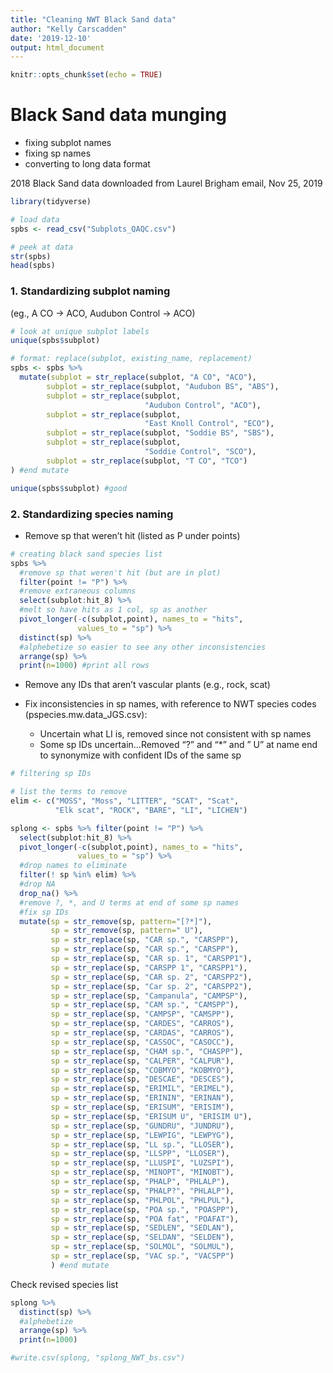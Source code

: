 ```yaml
---
title: "Cleaning NWT Black Sand data"
author: "Kelly Carscadden"
date: '2019-12-10'
output: html_document
---
```


```r
knitr::opts_chunk$set(echo = TRUE)
```

# Black Sand data munging 
- fixing subplot names
- fixing sp names
- converting to long data format

2018 Black Sand data downloaded from Laurel Brigham email, Nov 25, 2019

```r
library(tidyverse)

# load data
spbs <- read_csv("Subplots_QAQC.csv")

# peek at data
str(spbs)
head(spbs)
```

### 1. Standardizing subplot naming
(eg., A CO -> ACO, Audubon Control -> ACO)
```r
# look at unique subplot labels
unique(spbs$subplot)

# format: replace(subplot, existing_name, replacement)
spbs <- spbs %>% 
  mutate(subplot = str_replace(subplot, "A CO", "ACO"),
        subplot = str_replace(subplot, "Audubon BS", "ABS"),
        subplot = str_replace(subplot, 
                              "Audubon Control", "ACO"),
        subplot = str_replace(subplot, 
                              "East Knoll Control", "ECO"),
        subplot = str_replace(subplot, "Soddie BS", "SBS"),
        subplot = str_replace(subplot, 
                              "Soddie Control", "SCO"),
        subplot = str_replace(subplot, "T CO", "TCO")
) #end mutate

unique(spbs$subplot) #good
```

### 2. Standardizing species naming

- Remove sp that weren't hit (listed as P under points)
```r
# creating black sand species list
spbs %>% 
  #remove sp that weren't hit (but are in plot)
  filter(point != "P") %>%
  #remove extraneous columns
  select(subplot:hit_8) %>%
  #melt so have hits as 1 col, sp as another
  pivot_longer(-c(subplot,point), names_to = "hits", 
               values_to = "sp") %>%
  distinct(sp) %>%
  #alphebetize so easier to see any other inconsistencies
  arrange(sp) %>%
  print(n=1000) #print all rows
```

- Remove any IDs that aren't vascular plants (e.g., rock, scat)

- Fix inconsistencies in sp names, with reference to NWT species codes (pspecies.mw.data_JGS.csv):
    - Uncertain what LI is, removed since not consistent with sp names
    - Some sp IDs uncertain...Removed "?" and "*" and " U" at name end to synonymize with confident IDs of the same sp

```r
# filtering sp IDs

# list the terms to remove
elim <- c("MOSS", "Moss", "LITTER", "SCAT", "Scat", 
          "Elk scat", "ROCK", "BARE", "LI", "LICHEN")

splong <- spbs %>% filter(point != "P") %>%
  select(subplot:hit_8) %>%
  pivot_longer(-c(subplot,point), names_to = "hits", 
               values_to = "sp") %>%
  #drop names to eliminate
  filter(! sp %in% elim) %>%
  #drop NA
  drop_na() %>%
  #remove ?, *, and U terms at end of some sp names
  #fix sp IDs
  mutate(sp = str_remove(sp, pattern="[?*]"),
         sp = str_remove(sp, pattern=" U"),
         sp = str_replace(sp, "CAR sp.", "CARSPP"),
         sp = str_replace(sp, "CAR sp.", "CARSPP"),
         sp = str_replace(sp, "CAR sp. 1", "CARSPP1"),
         sp = str_replace(sp, "CARSPP 1", "CARSPP1"),
         sp = str_replace(sp, "CAR sp. 2", "CARSPP2"),
         sp = str_replace(sp, "Car sp. 2", "CARSPP2"),
         sp = str_replace(sp, "Campanula", "CAMPSP"),
         sp = str_replace(sp, "CAM sp.", "CAMSPP"),
         sp = str_replace(sp, "CAMPSP", "CAMSPP"),
         sp = str_replace(sp, "CARDES", "CARROS"),
         sp = str_replace(sp, "CARDAS", "CARROS"),
         sp = str_replace(sp, "CASSOC", "CASOCC"),
         sp = str_replace(sp, "CHAM sp.", "CHASPP"),
         sp = str_replace(sp, "CALPER", "CALPUR"),
         sp = str_replace(sp, "COBMYO", "KOBMYO"),
         sp = str_replace(sp, "DESCAE", "DESCES"),
         sp = str_replace(sp, "ERIMIL", "ERIMEL"),
         sp = str_replace(sp, "ERININ", "ERINAN"),
         sp = str_replace(sp, "ERISUM", "ERISIM"),
         sp = str_replace(sp, "ERISUM U", "ERISIM U"),
         sp = str_replace(sp, "GUNDRU", "JUNDRU"),
         sp = str_replace(sp, "LEWPIG", "LEWPYG"),
         sp = str_replace(sp, "LL sp.", "LLOSER"),
         sp = str_replace(sp, "LLSPP", "LLOSER"),
         sp = str_replace(sp, "LLUSPI", "LUZSPI"),
         sp = str_replace(sp, "MINOPT", "MINOBT"),
         sp = str_replace(sp, "PHALP", "PHLALP"),
         sp = str_replace(sp, "PHALP?", "PHLALP"),
         sp = str_replace(sp, "PHLPOL", "PHLPUL"),
         sp = str_replace(sp, "POA sp.", "POASPP"),
         sp = str_replace(sp, "POA fat", "POAFAT"),
         sp = str_replace(sp, "SEDLEN", "SEDLAN"),
         sp = str_replace(sp, "SELDAN", "SELDEN"),
         sp = str_replace(sp, "SOLMOL", "SOLMUL"),
         sp = str_replace(sp, "VAC sp.", "VACSPP")
         ) #end mutate
```

Check revised species list
```r
splong %>%
  distinct(sp) %>%
  #alphebetize
  arrange(sp) %>%
  print(n=1000)

#write.csv(splong, "splong_NWT_bs.csv")
```

